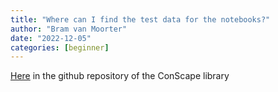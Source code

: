 ```yaml
---
title: "Where can I find the test data for the notebooks?"
author: "Bram van Moorter"
date: "2022-12-05"
categories: [beginner]
---
```


[Here](https://github.com/ConScape/ConScape.jl/tree/main/data) in the github repository of the ConScape library
